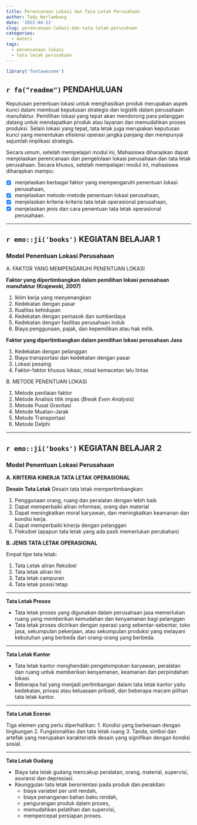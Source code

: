 ```yaml
---
title: Perencanaan Lokasi dan Tata Letak Perusahaan
author: Tedy Herlambang
date: '2022-04-12'
slug: perencanaan-lokasi-dan-tata-letak-perusahaan
categories:
  - materi
tags:
  - perencanaan lokasi
  - tata letak perusahaan
---
```



```r
library('fontawesome')
```

## `r fa("readme")` PENDAHULUAN

Keputusan penentuan lokasi untuk menghasilkan produk merupakan aspek kunci dalam membuat keputusan strategis dan logistik dalam perusahaan manufaktur. Pemilihan lokasi yang tepat akan mendorong para pelanggan datang untuk mendapatkan produk atau layanan dan memudahkan proses produksi. Selain lokasi yang tepat, tata letak juga merupakan keputusan kunci yang menentukan efisiensi operasi jangka panjang dan mempunyai sejumlah implikasi strategis.

Secara umum, setelah mempelajari modul ini, Mahasiswa diharapkan dapat menjelaskan perencanaan dan pengelolaan lokasi perusahaan dan tata letak perusahaan. Secara khusus, setelah mempelajari modul ini, mahasiswa diharapkan mampu:

- [x] menjelaskan berbagai faktor yang mempengaruhi penentuan lokasi perusahaan,
- [x] menjelaskan metode-metode penentuan lokasi perusahaan,
- [x] menjelaskan kriteria-kriteria tata letak operasional perusahaan,
- [x] menjelaskan jenis dan cara penentuan tata letak operasional perusahaan.

---

## `r emo::ji('books')` KEGIATAN BELAJAR 1
### Model Penentuan Lokasi Perusahaan

A. FAKTOR YANG MEMPENGARUHI PENENTUAN LOKASI

**Faktor yang dipertimbangkan dalam pemilihan lokasi perusahaan manufaktur (Krajewski, 2007)**

1. Iklim kerja yang menyenangkan
2. Kedekatan dengan pasar
3. Kualitas kehidupan
4. Kedekatan dengan pemasok dan sumberdaya
5. Kedekatan dengan fasilitas perusahaan induk
6. Biaya penggunaan, pajak, dan kepemilikan atau hak milik.

**Faktor yang dipertimbangkan dalam pemilihan lokasi perusahaan Jasa**

1. Kedekatan dengan pelanggan
2. Biaya transportasi dan kedekatan dengan pasar
3. Lokasi pesaing
4. Faktor-faktor khusus lokasi, misal kemacetan lalu lintas


B. METODE PENENTUAN LOKASI

1. Metode penilaian faktor
2. Metode Analisis titik impas (*Break Even Analysis*)
3. Metode Pusat Gravitasi
4. Metode Muatan-Jarak
5. Metode Transportasi
6. Metode Delphi



---

## `r emo::ji('books')` KEGIATAN BELAJAR 2
### Model Penentuan Lokasi Perusahaan

**A. KRITERIA KINERJA TATA LETAK OPERASIONAL**

**Desain Tata Letak**
Desain tata letak mempertimbangkan:

1. Penggunaan orang, ruang dan peralatan dengan lebih baik
2. Dapat memperbaiki aliran informasi, orang dan material
3. Dapat meningkatkan moral karyawan, dan meningkatkan keamanan dan kondisi kerja.
4. Dapat memperbaiki kinerja dengan pelanggan
5. Fleksibel (apapun tata letak yang ada pasti memerlukan perubahan)

**B. JENIS TATA LETAK OPERASIONAL**

Empat tipe tata letak:

1. Tata Letak aliran fleksibel
2. Tata letak aliran lini
3. Tata letak campuran
4. Tata letak posisi tetap

---

**Tata Letak Proses**

- Tata letak proses yang digunakan dalam perusahaan jasa memerlukan ruang yang memberikan kemudahan dan kenyamanan bagi pelanggan
- Tata letak proses dicirikan dengan operasi yang sebentar-sebentar, toko jasa, sekumpulan pekerjaan, atau sekumpulan produksi yang melayani kebutuhan yang berbeda dari orang-orang yang berbeda.

---

**Tata Letak Kantor**

- Tata letak kantor menghendaki pengelompokan karyawan, peralatan dan ruang untuk memberikan kenyamanan, keamanan dan perpindahan lokasi.
- Beberapa hal yang menjadi pertimbangan dalam tata letak kantor yaitu kedekatan, privasi atau keluasaan pribadi, dan beberapa macam pilihan tata letak kantor.

---

**Tata Letak Eceran**

Tiga elemen yang perlu diperhatikan:
1. Kondisi yang berkenaan dengan lingkungan
2. Fungsionalitas dan tata letak ruang
3. Tanda, simbol dan artefak yang merupakan karakteristik desain yang signifikan dengan kondisi sosial.

---

**Tata Letak Gudang**

- Biaya tata letak gudang mencakup peralatan, orang, material, supervisi, asuransi dan depresiasi.
- Keunggulan tata letak berorientasi pada produk dan perakitan: 
  + biaya variabel per unit rendah,
  + biaya penanganan bahan baku rendah,
  + pengurangan produk dalam proses,
  + memudahkan pelatihan dan supervisi,
  + mempercepat persiapan proses.

<br />

<!-- AddToAny BEGIN -->
<div class="a2a_kit a2a_kit_size_16 a2a_default_style"; data-a2a-url="https://bangtedy.github.io/mop" data-a2a-title="Perencanaan Lokasi dan Tata Letak Perusahaan">
<a class="a2a_button_whatsapp"></a>
<a class="a2a_button_telegram"></a>
<a class="a2a_button_facebook"></a>
<a class="a2a_button_twitter"></a>
</div>
<script async src="https://static.addtoany.com/menu/page.js"></script>
<!-- AddToAny END -->




